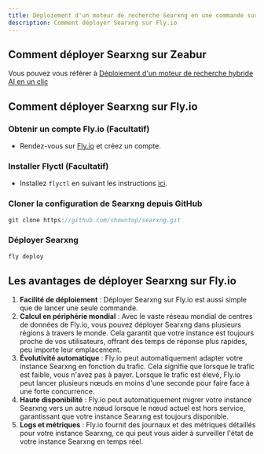 ```yaml
---
title: Déploiement d'un moteur de recherche Searxng en une commande sur Fly.io
description: Comment déployer Searxng sur Fly.io
---
```


## Comment déployer Searxng sur Zeabur

Vous pouvez vous référer à [Déploiement d'un moteur de recherche hybride AI en un clic](/docs/one-click-deploy-ai-search)

## Comment déployer Searxng sur Fly.io

<Steps>

### Obtenir un compte Fly.io (Facultatif)

-   Rendez-vous sur [Fly.io](https://fly.io) et créez un compte.

### Installer Flyctl (Facultatif)

-   Installez `flyctl` en suivant les instructions [ici](https://fly.io/docs/flyctl/install/).

### Cloner la configuration de Searxng depuis GitHub

```js
git clone https://github.com/showntop/searxng.git
```

### Déployer Searxng

```js
fly deploy
```

</Steps>

## Les avantages de déployer Searxng sur Fly.io

1. **Facilité de déploiement** : Déployer Searxng sur Fly.io est aussi simple que de lancer une seule commande.
2. **Calcul en périphérie mondial** : Avec le vaste réseau mondial de centres de données de Fly.io, vous pouvez déployer Searxng dans plusieurs régions à travers le monde. Cela garantit que votre instance est toujours proche de vos utilisateurs, offrant des temps de réponse plus rapides, peu importe leur emplacement.
3. **Évolutivité automatique** : Fly.io peut automatiquement adapter votre instance Searxng en fonction du trafic. Cela signifie que lorsque le trafic est faible, vous n'avez pas à payer. Lorsque le trafic est élevé, Fly.io peut lancer plusieurs nœuds en moins d'une seconde pour faire face à une forte concurrence.
4. **Haute disponibilité** : Fly.io peut automatiquement migrer votre instance Searxng vers un autre nœud lorsque le nœud actuel est hors service, garantissant que votre instance Searxng est toujours disponible.
5. **Logs et métriques** : Fly.io fournit des journaux et des métriques détaillés pour votre instance Searxng, ce qui peut vous aider à surveiller l'état de votre instance Searxng en temps réel.
